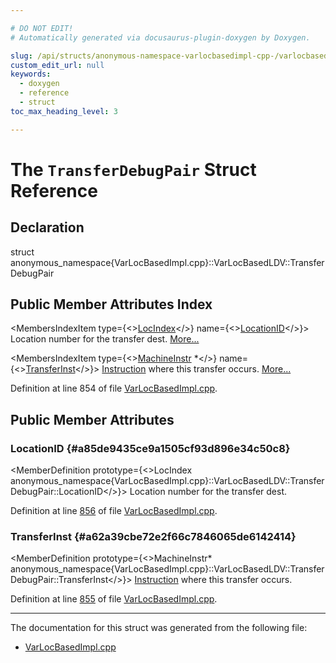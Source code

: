 ```yaml
---

# DO NOT EDIT!
# Automatically generated via docusaurus-plugin-doxygen by Doxygen.

slug: /api/structs/anonymous-namespace-varlocbasedimpl-cpp-/varlocbasedldv/transferdebugpair
custom_edit_url: null
keywords:
  - doxygen
  - reference
  - struct
toc_max_heading_level: 3

---
```





# The `TransferDebugPair` Struct Reference

<DoxygenPage pluginConfig={pluginConfig}>



## Declaration

<CodeBlock>struct anonymous_namespace{VarLocBasedImpl.cpp}::VarLocBasedLDV::TransferDebugPair</CodeBlock>

## Public Member Attributes Index

<MembersIndex>

<MembersIndexItem
  type={<><a href="/docs/api/structs/anonymous-namespace-varlocbasedimpl-cpp-/locindex">LocIndex</a></>}
  name={<><a href="#a85de9435ce9a1505cf93d896e34c50c8">LocationID</a></>}>
Location number for the transfer dest. <a href="#a85de9435ce9a1505cf93d896e34c50c8">More...</a>
</MembersIndexItem>

<MembersIndexItem
  type={<><a href="/docs/api/classes/llvm/machineinstr">MachineInstr</a> &#42;</>}
  name={<><a href="#a62a39cbe72e2f66c7846065de6142414">TransferInst</a></>}>
<a href="/docs/api/classes/llvm/instruction">Instruction</a> where this transfer occurs. <a href="#a62a39cbe72e2f66c7846065de6142414">More...</a>
</MembersIndexItem>

</MembersIndex>


Definition at line 854 of file <a href="/docs/api/files/lib/lib/codegen/lib/codegen/livedebugvalues/varlocbasedimpl-cpp">VarLocBasedImpl.cpp</a>.

<SectionDefinition>

## Public Member Attributes

### LocationID {#a85de9435ce9a1505cf93d896e34c50c8}

<MemberDefinition
  prototype={<>LocIndex anonymous&#95;namespace&#123;VarLocBasedImpl.cpp&#125;::VarLocBasedLDV::TransferDebugPair::LocationID</>}>
Location number for the transfer dest.

Definition at line <a href="/docs/api/files/lib/lib/codegen/lib/codegen/livedebugvalues/varlocbasedimpl-cpp/#l00856">856</a> of file <a href="/docs/api/files/lib/lib/codegen/lib/codegen/livedebugvalues/varlocbasedimpl-cpp">VarLocBasedImpl.cpp</a>.
</MemberDefinition>

### TransferInst {#a62a39cbe72e2f66c7846065de6142414}

<MemberDefinition
  prototype={<>MachineInstr&#42; anonymous&#95;namespace&#123;VarLocBasedImpl.cpp&#125;::VarLocBasedLDV::TransferDebugPair::TransferInst</>}>
<a href="/docs/api/classes/llvm/instruction">Instruction</a> where this transfer occurs.

Definition at line <a href="/docs/api/files/lib/lib/codegen/lib/codegen/livedebugvalues/varlocbasedimpl-cpp/#l00855">855</a> of file <a href="/docs/api/files/lib/lib/codegen/lib/codegen/livedebugvalues/varlocbasedimpl-cpp">VarLocBasedImpl.cpp</a>.
</MemberDefinition>

</SectionDefinition>

<hr/>

The documentation for this struct was generated from the following file:

<ul>
<li><a href="/docs/api/files/lib/lib/codegen/lib/codegen/livedebugvalues/varlocbasedimpl-cpp">VarLocBasedImpl.cpp</a></li>
</ul>

</DoxygenPage>
